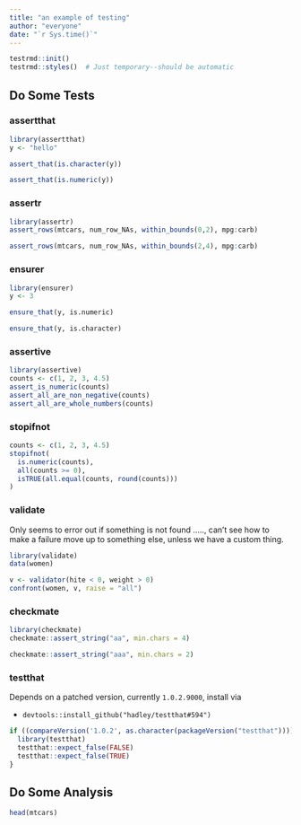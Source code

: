 ```yaml
---
title: "an example of testing"
author: "everyone"
date: "`r Sys.time()`"
---
```


```r
testrmd::init()
testrmd::styles()  # Just temporary--should be automatic
```

## Do Some Tests

### assertthat

```r
library(assertthat)
y <- "hello"

assert_that(is.character(y))
```

```r
assert_that(is.numeric(y))
```

### assertr

```r
library(assertr)
assert_rows(mtcars, num_row_NAs, within_bounds(0,2), mpg:carb)
```

```r
assert_rows(mtcars, num_row_NAs, within_bounds(2,4), mpg:carb)
```

### ensurer
```r
library(ensurer)
y <- 3

ensure_that(y, is.numeric)
```

```r
ensure_that(y, is.character)
```

### assertive

```r
library(assertive)
counts <- c(1, 2, 3, 4.5)
assert_is_numeric(counts)
assert_all_are_non_negative(counts)
assert_all_are_whole_numbers(counts)
```

### stopifnot

```r
counts <- c(1, 2, 3, 4.5)
stopifnot(
  is.numeric(counts),
  all(counts >= 0),
  isTRUE(all.equal(counts, round(counts)))
)
```

### validate

Only seems to error out if something is not found ....., can't see how to make
a failure move up to something else, unless we have a custom thing.

```r
library(validate)
data(women)

v <- validator(hite < 0, weight > 0)
confront(women, v, raise = "all")
```

### checkmate

```r
library(checkmate)
checkmate::assert_string("aa", min.chars = 4)
```

```r
checkmate::assert_string("aaa", min.chars = 2)
```

### testthat

Depends on a patched version, currently `1.0.2.9000`, install via

* `devtools::install_github("hadley/testthat#594")`

```r
if ((compareVersion('1.0.2', as.character(packageVersion("testthat")))) == -1) {
  library(testthat)
  testthat::expect_false(FALSE)
  testthat::expect_false(TRUE)
}
```

## Do Some Analysis

```r
head(mtcars)
```

